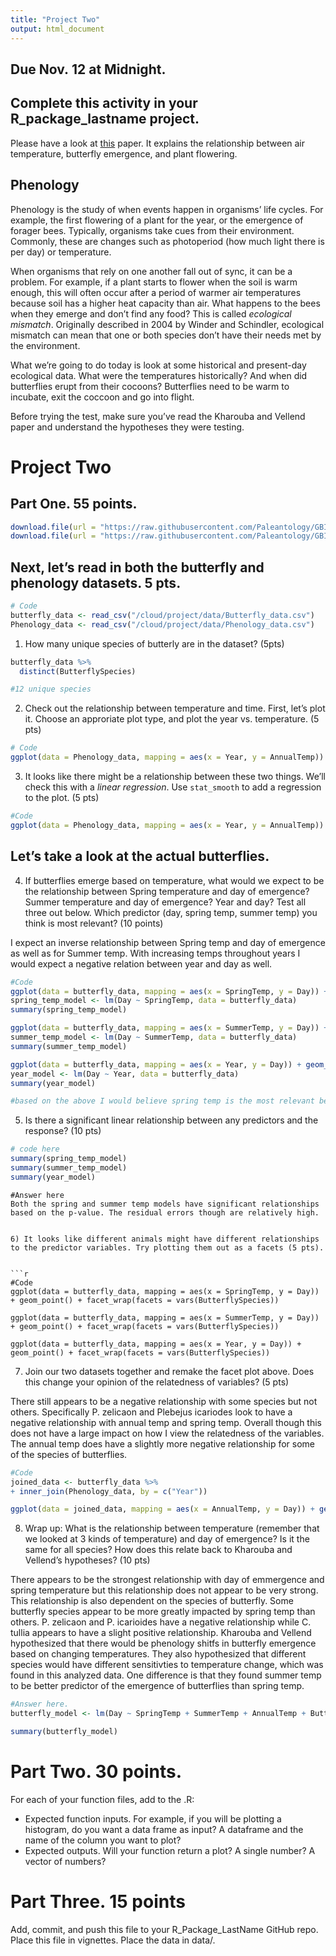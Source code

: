 ```yaml
---
title: "Project Two"
output: html_document
---
```

## Due Nov. 12 at Midnight.
## Complete this activity in your R_package_lastname project.

Please have a look at [this](https://besjournals.onlinelibrary.wiley.com/doi/full/10.1111/1365-2656.12373) paper. It explains the relationship between air temperature, butterfly emergence, and plant flowering.


##  Phenology 

Phenology is the study of when events happen in organisms' life cycles. For example, the first flowering of a plant for the year, or the emergence of forager bees. Typically, organisms take cues from their environment. Commonly, these are changes such as photoperiod (how much light there is per day) or temperature. 

When organisms that rely on one another fall out of sync, it can be a problem. For example, if a plant starts to flower when the soil is warm enough, this will often occur after a period of warmer air temperatures because soil has a higher heat capacity than air. What happens to the bees when they emerge and don't find any food? This is called *ecological mismatch*. Originally described in 2004 by Winder and Schindler, ecological mismatch can mean that one or both species don't have their needs met by the environment. 

What we're going to do today is look at some historical and present-day ecological data. What were the temperatures historically? And when did butterflies erupt from their cocoons? Butterflies need to be warm to incubate, exit the coccoon and go into flight. 

Before trying the test, make sure you've read the Kharouba and Vellend paper and understand the hypotheses they were testing.

# Project Two

## Part One. 55 points.

```r
download.file(url = "https://raw.githubusercontent.com/Paleantology/GBIO153H/master/data/Butterfly_data.csv", destfile = "/cloud/project/data/Butterfly_data.csv")
download.file(url = "https://raw.githubusercontent.com/Paleantology/GBIO153H/master/data/Phenology_data.csv", destfile = "/cloud/project/data/Phenology_data.csv")
```

## Next, let's read in both the butterfly and phenology datasets. 5 pts.

```r
# Code
butterfly_data <- read_csv("/cloud/project/data/Butterfly_data.csv")
Phenology_data <- read_csv("/cloud/project/data/Phenology_data.csv")
```


1) How many unique species of butterly are in the dataset? (5pts)


```r
butterfly_data %>% 
  distinct(ButterflySpecies)

#12 unique species
```

2) Check out the relationship between temperature and time. First, let's plot it. Choose an approriate plot type, and plot the year vs. temperature. (5 pts)
```r
# Code
ggplot(data = Phenology_data, mapping = aes(x = Year, y = AnnualTemp)) + geom_point()
```


3. It looks like there might be a relationship between these two things. We'll check this with a *linear regression*. Use `stat_smooth` to add a regression to the plot. (5 pts)


```r
#Code
ggplot(data = Phenology_data, mapping = aes(x = Year, y = AnnualTemp)) + geom_point() + stat_smooth(method = "lm", fill = "deeppink4")
```

## Let's take a look at the actual butterflies.

4) If butterflies emerge based on temperature, what would we expect to be the relationship between Spring temperature and day of emergence? Summer temperature and day of emergence? Year and day? Test all three out below. Which predictor (day, spring temp, summer temp) you think is most relevant? (10 points)

I expect an inverse relationship between Spring temp and day of emergence as well as for Summer temp. With increasing temps throughout years I would expect a negative relation between year and day as well.

```r
#Code
ggplot(data = butterfly_data, mapping = aes(x = SpringTemp, y = Day)) + geom_point() + geom_smooth(method = "lm")
spring_temp_model <- lm(Day ~ SpringTemp, data = butterfly_data)
summary(spring_temp_model)

ggplot(data = butterfly_data, mapping = aes(x = SummerTemp, y = Day)) + geom_point() + geom_smooth(method = "lm")
summer_temp_model <- lm(Day ~ SummerTemp, data = butterfly_data)
summary(summer_temp_model)

ggplot(data = butterfly_data, mapping = aes(x = Year, y = Day)) + geom_point() + geom_smooth(method = "lm")
year_model <- lm(Day ~ Year, data = butterfly_data)
summary(year_model)

#based on the above I would believe spring temp is the most relevant because it has the highest R^2 value. The paper though found the summer temp to have the best relationship with day of emergence.
```

5) Is there a significant linear relationship between any predictors and the response? (10 pts)

```r
# code here
summary(spring_temp_model)
summary(summer_temp_model)
summary(year_model)


```

```
#Answer here
Both the spring and summer temp models have significant relationships based on the p-value. The residual errors though are relatively high.
```
```

6) It looks like different animals might have different relationships to the predictor variables. Try plotting them out as a facets (5 pts).


```r
#Code
ggplot(data = butterfly_data, mapping = aes(x = SpringTemp, y = Day)) + geom_point() + facet_wrap(facets = vars(ButterflySpecies))

ggplot(data = butterfly_data, mapping = aes(x = SummerTemp, y = Day)) + geom_point() + facet_wrap(facets = vars(ButterflySpecies))

ggplot(data = butterfly_data, mapping = aes(x = Year, y = Day)) + geom_point() + facet_wrap(facets = vars(ButterflySpecies))
```

7) Join our two datasets together and remake the facet plot above. Does this change your opinion of the relatedness of variables? (5 pts)

There still appears to be a negative relationship with some species but not others. Specifically P. zelicaon and Plebejus icariodes look to have a negative relationship with annual temp and spring temp. Overall though this does not have a large impact on how I view the relatedness of the variables. The annual temp does have a slightly more negative relationship for some of the species of butterflies.
```r
#Code
joined_data <- butterfly_data %>% 
+ inner_join(Phenology_data, by = c("Year"))

ggplot(data = joined_data, mapping = aes(x = AnnualTemp, y = Day)) + geom_point() + facet_wrap(facets = vars(ButterflySpecies))
```

8) Wrap up: What is the relationship between temperature (remember that we looked at 3 kinds of temperature) and day of emergence? Is it the same for all species? How does this relate back to Kharouba and Vellend's hypotheses? (10 pts)

There appears to be the strongest relationship with day of emmergence and spring temperature but this relationship does not appear to be very strong. This relationship is also dependent on the species of butterfly. Some butterfly species appear to be more greatly impacted by spring temp than others. P. zelicaon and P. icarioides have a negative relationship while C. tullia appears to have a slight positive relationship. Kharouba and Vellend hypothesized that there would be phenology shitfs in butterfly emergence based on changing temperatures. They also hypothesized that different species would have different sensitivties to temperature change, which was found in this analyzed data. One difference is that they found summer temp to be better predictor of the emergence of butterflies than spring temp.
```r
#Answer here.
butterfly_model <- lm(Day ~ SpringTemp + SummerTemp + AnnualTemp + ButterflySpecies, data = joined_data)

summary(butterfly_model)
```

# Part Two. 30 points.

For each of your function files, add to the .R:

+ Expected function inputs. For example, if you will be plotting a histogram, do you want a data frame as input? A dataframe and the name of the column you want to plot? 
+ Expected outputs. Will your function return a plot? A single number? A vector of numbers? 

# Part Three. 15 points

Add, commit, and push this file to your R_Package_LastName GitHub repo. Place this file in vignettes. Place the data in data/.
